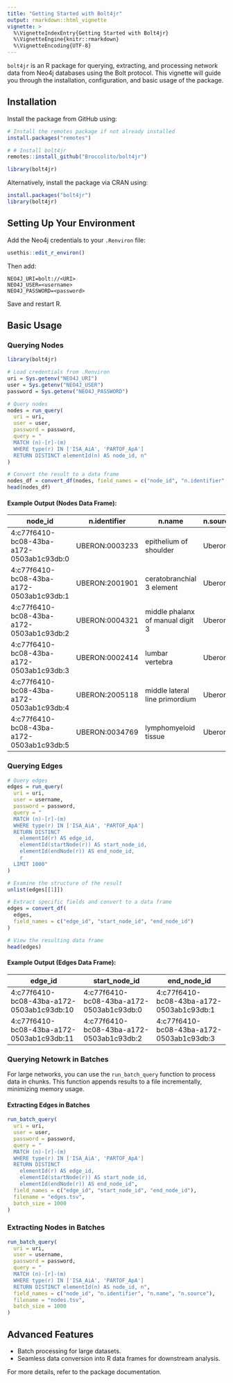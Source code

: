 ```yaml
---
title: "Getting Started with Bolt4jr"
output: rmarkdown::html_vignette
vignette: >
  %\VignetteIndexEntry{Getting Started with Bolt4jr}
  %\VignetteEngine{knitr::rmarkdown}
  %\VignetteEncoding{UTF-8}
---
```


`bolt4jr` is an R package for querying, extracting, and processing network data from Neo4j databases using the Bolt protocol. This vignette will guide you through the installation, configuration, and basic usage of the package.

## Installation

Install the package from GitHub using:

```r
# Install the remotes package if not already installed
install.packages("remotes")

# # Install bolt4jr
remotes::install_github("Broccolito/bolt4jr")

library(bolt4jr)
```

Alternatively, install the package via CRAN using:

```r
install.packages("bolt4jr")
library(bolt4jr)
```

## Setting Up Your Environment

Add the Neo4j credentials to your `.Renviron` file:
```r
usethis::edit_r_environ()
```
Then add:
```
NEO4J_URI=bolt://<URI>
NEO4J_USER=<username>
NEO4J_PASSWORD=<password>
```
Save and restart R.

## Basic Usage

### Querying Nodes
```r
library(bolt4jr)

# Load credentials from .Renviron
uri = Sys.getenv("NEO4J_URI")
user = Sys.getenv("NEO4J_USER")
password = Sys.getenv("NEO4J_PASSWORD")

# Query nodes
nodes = run_query(
  uri = uri,
  user = user,
  password = password,
  query = "
  MATCH (n)-[r]-(m)
  WHERE type(r) IN ['ISA_AiA', 'PARTOF_ApA']
  RETURN DISTINCT elementId(n) AS node_id, n"
)

# Convert the result to a data frame
nodes_df = convert_df(nodes, field_names = c("node_id", "n.identifier", "n.name", "n.source"))
head(nodes_df)
```

#### Example Output (Nodes Data Frame):

| node_id                                  | n.identifier   | n.name                           | n.source |
| ---------------------------------------- | -------------- | -------------------------------- | -------- |
| 4:c77f6410-bc08-43ba-a172-0503ab1c93db:0 | UBERON:0003233 | epithelium of shoulder           | Uberon   |
| 4:c77f6410-bc08-43ba-a172-0503ab1c93db:1 | UBERON:2001901 | ceratobranchial 3 element        | Uberon   |
| 4:c77f6410-bc08-43ba-a172-0503ab1c93db:2 | UBERON:0004321 | middle phalanx of manual digit 3 | Uberon   |
| 4:c77f6410-bc08-43ba-a172-0503ab1c93db:3 | UBERON:0002414 | lumbar vertebra                  | Uberon   |
| 4:c77f6410-bc08-43ba-a172-0503ab1c93db:4 | UBERON:2005118 | middle lateral line primordium   | Uberon   |
| 4:c77f6410-bc08-43ba-a172-0503ab1c93db:5 | UBERON:0034769 | lymphomyeloid tissue             | Uberon   |


### Querying Edges
```r
# Query edges
edges = run_query(
  uri = uri,
  user = username,
  password = password,
  query = "
  MATCH (n)-[r]-(m)
  WHERE type(r) IN ['ISA_AiA', 'PARTOF_ApA']
  RETURN DISTINCT
    elementId(r) AS edge_id,
    elementId(startNode(r)) AS start_node_id,
    elementId(endNode(r)) AS end_node_id,
    r
  LIMIT 1000"
)

# Examine the structure of the result
unlist(edges[[1]])

# Extract specific fields and convert to a data frame
edges = convert_df(
  edges,
  field_names = c("edge_id", "start_node_id", "end_node_id")
)

# View the resulting data frame
head(edges)
```


#### Example Output (Edges Data Frame):

| edge_id                                   | start_node_id                            | end_node_id                              |
| ----------------------------------------- | ---------------------------------------- | ---------------------------------------- |
| 4:c77f6410-bc08-43ba-a172-0503ab1c93db:10 | 4:c77f6410-bc08-43ba-a172-0503ab1c93db:0 | 4:c77f6410-bc08-43ba-a172-0503ab1c93db:1 |
| 4:c77f6410-bc08-43ba-a172-0503ab1c93db:11 | 4:c77f6410-bc08-43ba-a172-0503ab1c93db:2 | 4:c77f6410-bc08-43ba-a172-0503ab1c93db:3 |


### Querying Netowrk in Batches
For large networks, you can use the `run_batch_query` function to process data in chunks. This function appends results to a file incrementally, minimizing memory usage.

#### Extracting Edges in Batches
```r
run_batch_query(
  uri = uri,
  user = user,
  password = password,
  query = "
  MATCH (n)-[r]-(m)
  WHERE type(r) IN ['ISA_AiA', 'PARTOF_ApA']
  RETURN DISTINCT
    elementId(r) AS edge_id,
    elementId(startNode(r)) AS start_node_id,
    elementId(endNode(r)) AS end_node_id",
  field_names = c("edge_id", "start_node_id", "end_node_id"),
  filename = "edges.tsv",
  batch_size = 1000
)
```

### Extracting Nodes in Batches

```r
run_batch_query(
  uri = uri,
  user = username,
  password = password,
  query = "
  MATCH (n)-[r]-(m)
  WHERE type(r) IN ['ISA_AiA', 'PARTOF_ApA']
  RETURN DISTINCT elementId(n) AS node_id, n",
  field_names = c("node_id", "n.identifier", "n.name", "n.source"),
  filename = "nodes.tsv",
  batch_size = 1000
)
```

## Advanced Features

- Batch processing for large datasets.
- Seamless data conversion into R data frames for downstream analysis.

For more details, refer to the package documentation.
